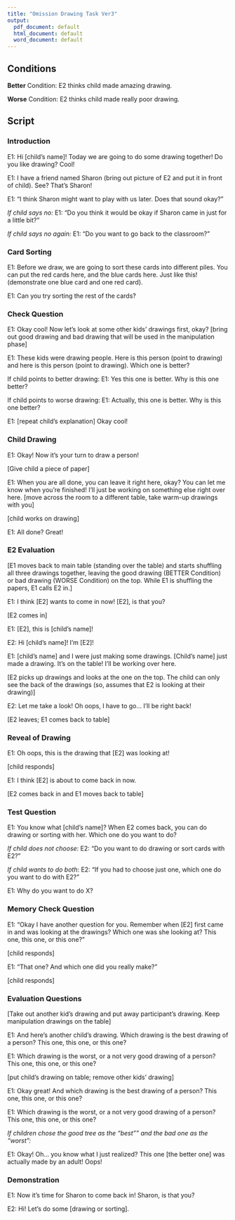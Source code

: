 ```yaml
---
title: "Omission Drawing Task Ver3"
output:
  pdf_document: default
  html_document: default
  word_document: default
---
```


## Conditions
**Better** Condition: E2 thinks child made amazing drawing.

**Worse** Condition: E2 thinks child made really poor drawing.

## Script

### Introduction

E1: Hi [child’s name]! Today we are going to do some drawing together! Do you like drawing? Cool!

E1: I have a friend named Sharon (bring out picture of E2 and put it in front of child). See? That’s Sharon!

E1: "I think Sharon might want to play with us later. Does that sound okay?"

*If child says no:*
E1: “Do you think it would be okay if Sharon came in just for a little bit?”

*If child says no again:*
E1: “Do you want to go back to the classroom?”

### Card Sorting

E1: Before we draw, we are going to sort these cards into different piles. You can put the red cards here, and the blue cards here. Just like this! (demonstrate one blue card and one red card).

E1: Can you try sorting the rest of the cards?

### Check Question

E1: Okay cool! Now let’s look at some other kids’ drawings first, okay?
[bring out good drawing and bad drawing that will be used in the manipulation phase]

E1: These kids were drawing people. Here is this person (point to drawing) and here is this person (point to drawing). Which one is better?

If child points to better drawing:
E1: Yes this one is better. Why is this one better?

If child points to worse drawing:
E1: Actually, this one is better. Why is this one better?

E1: [repeat child’s explanation] Okay cool!

### Child Drawing

E1: Okay! Now it’s your turn to draw a person!

[Give child a piece of paper]

E1: When you are all done, you can leave it right here, okay? You can let me know when you’re finished! I’ll just be working on something else right over here. [move across the room to a different table, take warm-up drawings with you]

[child works on drawing]

E1: All done? Great!

### E2 Evaluation 

[E1 moves back to main table (standing over the table) and starts shuffling all three drawings together, leaving the good drawing (BETTER Condition) or bad drawing (WORSE Condition) on the top. While E1 is shuffling the papers, E1 calls E2 in.]

E1: I think [E2] wants to come in now! [E2], is that you?

[E2 comes in]

E1: [E2], this is [child’s name]!

E2: Hi [child’s name]! I’m [E2]!

E1: [child’s name] and I were just making some drawings. [Child’s name] just made a drawing. It’s on the table! I’ll be working over here.

[E2 picks up drawings and looks at the one on the top. The child can only see the back of the drawings (so, assumes that E2 is looking at their drawing)]

E2: Let me take a look! Oh oops, I have to go... I'll be right back! 

[E2 leaves; E1 comes back to table]

### Reveal of Drawing

E1: Oh oops, this is the drawing that [E2] was looking at!

[child responds]

E1: I think [E2] is about to come back in now.

[E2 comes back in and E1 moves back to table]

### Test Question
E1: You know what [child's name]? When E2 comes back, you can do drawing or sorting with her. Which one do you want to do? 

*If child does not choose*:
E2: “Do you want to do drawing or sort cards with E2?”

*If child wants to do both*:
E2: “If you had to choose just one, which one do you want to do with E2?”

E1: Why do you want to do X?

### Memory Check Question

E1: “Okay I have another question for you. Remember when [E2] first came in and was looking at the drawings? Which one was she looking at? This one, this one, or this one?” 

[child responds]

E1: “That one? And which one did you really make?”

[child responds]

### Evaluation Questions

[Take out another kid’s drawing and put away participant’s drawing. Keep manipulation drawings on the table]

E1: And here’s another child’s drawing. Which drawing is the best drawing of a person? This one, this one, or this one?

E1: Which drawing is the worst, or a not very good drawing of a person? This one, this one, or this one?

[put child’s drawing on table; remove other kids’ drawing]

E1: Okay great! And which drawing is the best drawing of a person? This one, this one, or this one?

E1: Which drawing is the worst, or a not very good drawing of a person? This one, this one, or this one?

*If children chose the good tree as the "best"" and the bad one as the "worst":*

E1: Okay! Oh... you know what I just realized? This one [the better one] was actually made by an adult! Oops!

### Demonstration

E1: Now it's time for Sharon to come back in! Sharon, is that you? 

E2: Hi! Let's do some [drawing or sorting].

